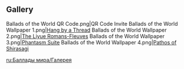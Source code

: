 {{Event Tabs|story=1}}

==Gallery==
<gallery>
Ballads of the World QR Code.png|QR Code Invite
Ballads of the World Wallpaper 1.png|[[Hang by a Thread]]
Ballads of the World Wallpaper 2.png|[[The Liyue Romans-Fleuves]]
Ballads of the World Wallpaper 3.png|[[Phantasm Suite]]
Ballads of the World Wallpaper 4.png|[[Pathos of Shirasagi]]
</gallery>

[[ru:Баллады мира/Галерея]]